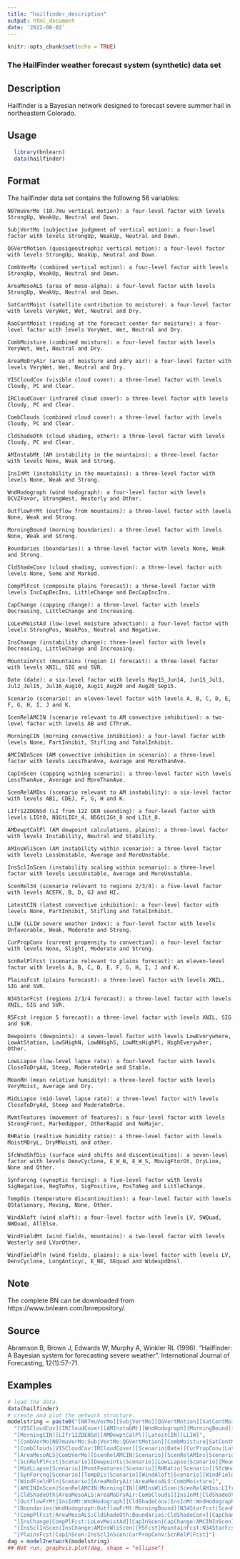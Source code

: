 ```yaml
---
title: "hailfinder_description"
output: html_document
date: '2022-08-02'
---
```


```r
knitr::opts_chunk$set(echo = TRUE)
```

### The HailFinder weather forecast system (synthetic) data set

## Description

Hailfinder is a Bayesian network designed to forecast severe summer hail in northeastern Colorado.

## Usage
```r
  library(bnlearn)
  data(hailfinder)
```

## Format

The hailfinder data set contains the following 56 variables:

    N07muVerMo (10.7mu vertical motion): a four-level factor with levels StrongUp, WeakUp, Neutral and Down.

    SubjVertMo (subjective judgment of vertical motion): a four-level factor with levels StrongUp, WeakUp, Neutral and Down.

    QGVertMotion (quasigeostrophic vertical motion): a four-level factor with levels StrongUp, WeakUp, Neutral and Down.

    CombVerMo (combined vertical motion): a four-level factor with levels StrongUp, WeakUp, Neutral and Down.

    AreaMesoALS (area of meso-alpha): a four-level factor with levels StrongUp, WeakUp, Neutral and Down.

    SatContMoist (satellite contribution to moisture): a four-level factor with levels VeryWet, Wet, Neutral and Dry.

    RaoContMoist (reading at the forecast center for moisture): a four-level factor with levels VeryWet, Wet, Neutral and Dry.

    CombMoisture (combined moisture): a four-level factor with levels VeryWet, Wet, Neutral and Dry.

    AreaMoDryAir (area of moisture and adry air): a four-level factor with levels VeryWet, Wet, Neutral and Dry.

    VISCloudCov (visible cloud cover): a three-level factor with levels Cloudy, PC and Clear.

    IRCloudCover (infrared cloud cover): a three-level factor with levels Cloudy, PC and Clear.

    CombClouds (combined cloud cover): a three-level factor with levels Cloudy, PC and Clear.

    CldShadeOth (cloud shading, other): a three-level factor with levels Cloudy, PC and Clear.

    AMInstabMt (AM instability in the mountains): a three-level factor with levels None, Weak and Strong.

    InsInMt (instability in the mountains): a three-level factor with levels None, Weak and Strong.

    WndHodograph (wind hodograph): a four-level factor with levels DCVZFavor, StrongWest, Westerly and Other.

    OutflowFrMt (outflow from mountains): a three-level factor with levels None, Weak and Strong.

    MorningBound (morning boundaries): a three-level factor with levels None, Weak and Strong.

    Boundaries (boundaries): a three-level factor with levels None, Weak and Strong.

    CldShadeConv (cloud shading, convection): a three-level factor with levels None, Some and Marked.

    CompPlFcst (composite plains forecast): a three-level factor with levels IncCapDecIns, LittleChange and DecCapIncIns.

    CapChange (capping change): a three-level factor with levels Decreasing, LittleChange and Increasing.

    LoLevMoistAd (low-level moisture advection): a four-level factor with levels StrongPos, WeakPos, Neutral and Negative.

    InsChange (instability change): three-level factor with levels Decreasing, LittleChange and Increasing.

    MountainFcst (mountains (region 1) forecast): a three-level factor with levels XNIL, SIG and SVR.

    Date (date): a six-level factor with levels May15_Jun14, Jun15_Jul1, Jul2_Jul15, Jul16_Aug10, Aug11_Aug20 and Aug20_Sep15.

    Scenario (scenario): an eleven-level factor with levels A, B, C, D, E, F, G, H, I, J and K.

    ScenRelAMCIN (scenario relevant to AM convective inhibition): a two-level factor with levels AB and CThruK.

    MorningCIN (morning convective inhibition): a four-level factor with levels None, PartInhibit, Stifling and TotalInhibit.

    AMCINInScen (AM convective inhibition in scenario): a three-level factor with levels LessThanAve, Average and MoreThanAve.

    CapInScen (capping withing scenario): a three-level factor with levels LessThanAve, Average and MoreThanAve.

    ScenRelAMIns (scenario relevant to AM instability): a six-level factor with levels ABI, CDEJ, F, G, H and K.

    LIfr12ZDENSd (LI from 12Z DEN sounding): a four-level factor with levels LIGt0, N1GtLIGt_4, N5GtLIGt_8 and LILt_8.

    AMDewptCalPl (AM dewpoint calculations, plains): a three-level factor with levels Instability, Neutral and Stability.

    AMInsWliScen (AM instability within scenario): a three-level factor with levels LessUnstable, Average and MoreUnstable.

    InsSclInScen (instability scaling within scenario): a three-level factor with levels LessUnstable, Average and MoreUnstable.

    ScenRel34 (scenario relevant to regions 2/3/4): a five-level factor with levels ACEFK, B, D, GJ and HI.

    LatestCIN (latest convective inhibition): a four-level factor with levels None, PartInhibit, Stifling and TotalInhibit.

    LLIW (LLIW severe weather index): a four-level factor with levels Unfavorable, Weak, Moderate and Strong.

    CurPropConv (current propensity to convection): a four-level factor with levels None, Slight, Moderate and Strong.

    ScnRelPlFcst (scenario relevant to plains forecast): an eleven-level factor with levels A, B, C, D, E, F, G, H, I, J and K.

    PlainsFcst (plains forecast): a three-level factor with levels XNIL, SIG and SVR.

    N34StarFcst (regions 2/3/4 forecast): a three-level factor with levels XNIL, SIG and SVR.

    R5Fcst (region 5 forecast): a three-level factor with levels XNIL, SIG and SVR.

    Dewpoints (dewpoints): a seven-level factor with levels LowEverywhere, LowAtStation, LowSHighN, LowNHighS, LowMtsHighPl, HighEverywher, Other.

    LowLLapse (low-level lapse rate): a four-level factor with levels CloseToDryAd, Steep, ModerateOrLe and Stable.

    MeanRH (mean relative humidity): a three-level factor with levels VeryMoist, Average and Dry.

    MidLLapse (mid-level lapse rate): a three-level factor with levels CloseToDryAd, Steep and ModerateOrLe.

    MvmtFeatures (movement of features): a four-level factor with levels StrongFront, MarkedUpper, OtherRapid and NoMajor.

    RHRatio (realtive humidity ratio): a three-level factor with levels MoistMDryL, DryMMoistL and other.

    SfcWndShfDis (surface wind shifts and discontinuities): a seven-level factor with levels DenvCyclone, E_W_N, E_W_S, MovigFtorOt, DryLine, None and Other.

    SynForcng (synoptic forcing): a five-level factor with levels SigNegative, NegToPos, SigPositive, PosToNeg and LittleChange.

    TempDis (temperature discontinuities): a four-level factor with levels QStationary, Moving, None, Other.

    WindAloft (wind aloft): a four-level factor with levels LV, SWQuad, NWQuad, AllElse.

    WindFieldMt (wind fields, mountains): a two-level factor with levels Westerly and LVorOther.

    WindFieldPln (wind fields, plains): a six-level factor with levels LV, DenvCyclone, LongAnticyc, E_NE, SEquad and WidespdDnsl.

## Note

The complete BN can be downloaded from https://www.bnlearn.com/bnrepository/.

## Source

Abramson B, Brown J, Edwards W, Murphy A, Winkler RL (1996). "Hailfinder: A Bayesian system for forecasting severe weather". International Journal of Forecasting, 12(1):57–71.

## Examples
```r
# load the data.
data(hailfinder)
# create and plot the network structure.
modelstring = paste0("[N07muVerMo][SubjVertMo][QGVertMotion][SatContMoist][RaoContMoist]",
  "[VISCloudCov][IRCloudCover][AMInstabMt][WndHodograph][MorningBound][LoLevMoistAd][Date]",
  "[MorningCIN][LIfr12ZDENSd][AMDewptCalPl][LatestCIN][LLIW]",
  "[CombVerMo|N07muVerMo:SubjVertMo:QGVertMotion][CombMoisture|SatContMoist:RaoContMoist]",
  "[CombClouds|VISCloudCov:IRCloudCover][Scenario|Date][CurPropConv|LatestCIN:LLIW]",
  "[AreaMesoALS|CombVerMo][ScenRelAMCIN|Scenario][ScenRelAMIns|Scenario][ScenRel34|Scenario]",
  "[ScnRelPlFcst|Scenario][Dewpoints|Scenario][LowLLapse|Scenario][MeanRH|Scenario]",
  "[MidLLapse|Scenario][MvmtFeatures|Scenario][RHRatio|Scenario][SfcWndShfDis|Scenario]",
  "[SynForcng|Scenario][TempDis|Scenario][WindAloft|Scenario][WindFieldMt|Scenario]",
  "[WindFieldPln|Scenario][AreaMoDryAir|AreaMesoALS:CombMoisture]",
  "[AMCINInScen|ScenRelAMCIN:MorningCIN][AMInsWliScen|ScenRelAMIns:LIfr12ZDENSd:AMDewptCalPl]",
  "[CldShadeOth|AreaMesoALS:AreaMoDryAir:CombClouds][InsInMt|CldShadeOth:AMInstabMt]",
  "[OutflowFrMt|InsInMt:WndHodograph][CldShadeConv|InsInMt:WndHodograph][MountainFcst|InsInMt]",
  "[Boundaries|WndHodograph:OutflowFrMt:MorningBound][N34StarFcst|ScenRel34:PlainsFcst]",
  "[CompPlFcst|AreaMesoALS:CldShadeOth:Boundaries:CldShadeConv][CapChange|CompPlFcst]",
  "[InsChange|CompPlFcst:LoLevMoistAd][CapInScen|CapChange:AMCINInScen]",
  "[InsSclInScen|InsChange:AMInsWliScen][R5Fcst|MountainFcst:N34StarFcst]",
  "[PlainsFcst|CapInScen:InsSclInScen:CurPropConv:ScnRelPlFcst]")
dag = model2network(modelstring)
## Not run: graphviz.plot(dag, shape = "ellipse")
```

